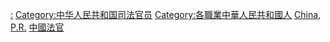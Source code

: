 [[Category:中华人民共和国法院|:]]
[[Category:中华人民共和国司法官员|Category:中华人民共和国司法官员]]
[[Category:各職業中華人民共和國人|Category:各職業中華人民共和國人]]
[[Category:各國法官|China, P.R.]]
[[Category:中國法官|]]